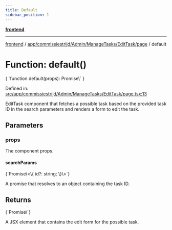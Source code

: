 ```yaml
---
title: Default
sidebar_position: 1
---
```



[**frontend**](../../../../../../..)

***

[frontend](../../../../../../..) / [app/commissiestrijd/Admin/ManageTasks/EditTask/page](..) / default

# Function: default()

<CodeBlock language="ts">
{ `function default(props): Promise\<Element\>` }
</CodeBlock>

Defined in: [src/app/commissiestrijd/Admin/ManageTasks/EditTask/page.tsx:13](https://github.com/svsticky/CommitteeClash/blob/f974faa16c13593c1cc0eea50bf89b045abdabb5/frontend/src/app/commissiestrijd/Admin/ManageTasks/EditTask/page.tsx#L13)

EditTask component that fetches a possible task based on the provided task ID
in the search parameters and renders a form to edit the task.

## Parameters

### props

The component props.

#### searchParams
<CodeBlock language="ts">
{`Promise\<\{ id?: string; \}\>`}
</CodeBlock>

A promise that resolves to an object containing the task ID.

## Returns
<CodeBlock language="ts">
{`Promise\<Element\>`}
</CodeBlock>

A JSX element that contains the edit form for the possible task.
